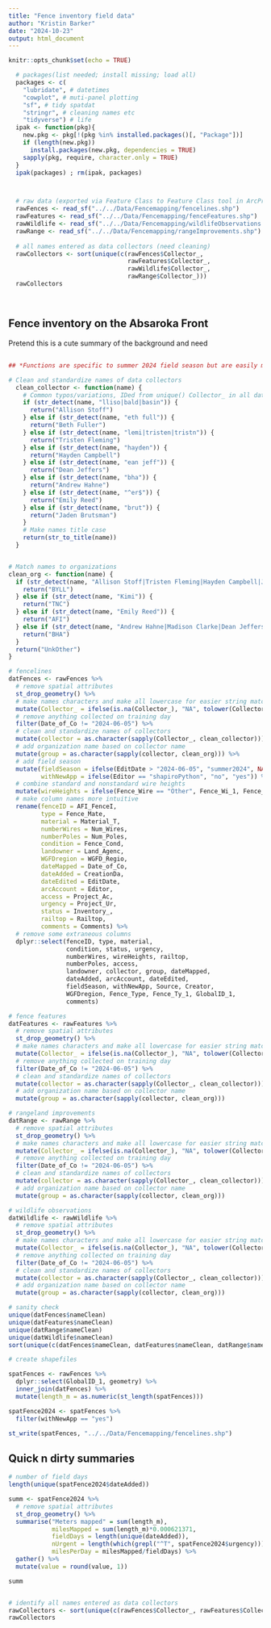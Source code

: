 ```yaml
---
title: "Fence inventory field data"
author: "Kristin Barker"
date: "2024-10-23"
output: html_document
---
```


```r
knitr::opts_chunk$set(echo = TRUE)

  # packages(list needed; install missing; load all)
  packages <- c(
    "lubridate", # datetimes
    "cowplot", # muti-panel plotting
    "sf", # tidy spatdat
    "stringr", # cleaning names etc
    "tidyverse") # life
  ipak <- function(pkg){
    new.pkg <- pkg[!(pkg %in% installed.packages()[, "Package"])]
    if (length(new.pkg)) 
      install.packages(new.pkg, dependencies = TRUE)
    sapply(pkg, require, character.only = TRUE)
  }    
  ipak(packages) ; rm(ipak, packages)



  # raw data (exported via Feature Class to Feature Class tool in ArcPro from fence group)
  rawFences <- read_sf("../../Data/Fencemapping/fencelines.shp")
  rawFeatures <- read_sf("../../Data/Fencemapping/fenceFeatures.shp")
  rawWildlife <- read_sf("../../Data/Fencemapping/wildlifeObservations.shp")
  rawRange <- read_sf("../../Data/Fencemapping/rangeImprovements.shp")
  
  # all names entered as data collectors (need cleaning)
  rawCollectors <- sort(unique(c(rawFences$Collector_, 
                                 rawFeatures$Collector_, 
                                 rawWildlife$Collector_,
                                 rawRange$Collector_)))
  rawCollectors  

  

```

## Fence inventory on the Absaroka Front

Pretend this is a cute summary of the background and need

## 
```r


## *Functions are specific to summer 2024 field season but are easily modified

# Clean and standardize names of data collectors
  clean_collector <- function(name) {
    # Common typos/variations, IDed from unique() Collector_ in all datasets
    if (str_detect(name, "lliso|bald|basin")) {
      return("Allison Stoff") 
    } else if (str_detect(name, "eth full")) {
      return("Beth Fuller")
    } else if (str_detect(name, "lemi|tristen|tristn")) {
      return("Tristen Fleming")
    } else if (str_detect(name, "hayden")) {
      return("Hayden Campbell")
    } else if (str_detect(name, "ean jeff")) {
      return("Dean Jeffers")
    } else if (str_detect(name, "bha")) {
      return("Andrew Hahne")
    } else if (str_detect(name, "^er$")) {
      return("Emily Reed")
    } else if (str_detect(name, "brut")) {
      return("Jaden Brutsman")
    } 
    # Make names title case
    return(str_to_title(name))
  }


# Match names to organizations
clean_org <- function(name) {
  if (str_detect(name, "Allison Stoff|Tristen Fleming|Hayden Campbell|Jaden Brutsman|KristinBarker")) {
    return("BYLL")
  } else if (str_detect(name, "Kimi")) {
    return("TNC") 
  } else if (str_detect(name, "Emily Reed")) {
    return("AFI")
  } else if (str_detect(name, "Andrew Hahne|Madison Clarke|Dean Jeffers")) {
    return("BHA")
  }
  return("UnkOther")
}


```

```r

# fencelines
datFences <- rawFences %>%
  # remove spatial attributes
  st_drop_geometry() %>%
  # make names characters and make all lowercase for easier string matching
  mutate(Collector_ = ifelse(is.na(Collector_), "NA", tolower(Collector_))) %>%
  # remove anything collected on training day
  filter(Date_of_Co != "2024-06-05") %>%
  # clean and standardize names of collectors
  mutate(collector = as.character(sapply(Collector_, clean_collector))) %>%
  # add organization name based on collector name
  mutate(group = as.character(sapply(collector, clean_org))) %>%
  # add field season
  mutate(fieldSeason = ifelse(EditDate > "2024-06-05", "summer2024", NA),
         withNewApp = ifelse(Editor == "shapiroPython", "no", "yes")) %>%
  # combine standard and nonstandard wire heights
  mutate(wireHeights = ifelse(Fence_Wire == "Other", Fence_Wi_1, Fence_Wire)) %>%
  # make column names more intuitive
  rename(fenceID = AFI_FenceI,
         type = Fence_Mate,
         material = Material_T,
         numberWires = Num_Wires,
         numberPoles = Num_Poles,
         condition = Fence_Cond,
         landowner = Land_Agenc,
         WGFDregion = WGFD_Regio,
         dateMapped = Date_of_Co,
         dateAdded = CreationDa,
         dateEdited = EditDate,
         arcAccount = Editor,
         access = Project_Ac,
         urgency = Project_Ur,
         status = Inventory_,
         railtop = Railtop,
         comments = Comments) %>%
  # remove some extraneous columns
  dplyr::select(fenceID, type, material, 
                condition, status, urgency,
                numberWires, wireHeights, railtop,
                numberPoles, access, 
                landowner, collector, group, dateMapped,
                dateAdded, arcAccount, dateEdited,  
                fieldSeason, withNewApp, Source, Creator,
                WGFDregion, Fence_Type, Fence_Ty_1, GlobalID_1,
                comments)

# fence features
datFeatures <- rawFeatures %>%
  # remove spatial attributes
  st_drop_geometry() %>%
  # make names characters and make all lowercase for easier string matching
  mutate(Collector_ = ifelse(is.na(Collector_), "NA", tolower(Collector_))) %>%
  # remove anything collected on training day
  filter(Date_of_Co != "2024-06-05") %>%
  # clean and standardize names of collectors
  mutate(collector = as.character(sapply(Collector_, clean_collector))) %>%
  # add organization name based on collector name
  mutate(group = as.character(sapply(collector, clean_org)))

# rangeland improvements
datRange <- rawRange %>%
  # remove spatial attributes
  st_drop_geometry() %>%
  # make names characters and make all lowercase for easier string matching
  mutate(Collector_ = ifelse(is.na(Collector_), "NA", tolower(Collector_))) %>%
  # remove anything collected on training day
  filter(Date_of_Co != "2024-06-05") %>%
  # clean and standardize names of collectors
  mutate(collector = as.character(sapply(Collector_, clean_collector))) %>%
  # add organization name based on collector name
  mutate(group = as.character(sapply(collector, clean_org)))

# wildlife observations
datWildlife <- rawWildlife %>%
  # remove spatial attributes
  st_drop_geometry() %>%
  # make names characters and make all lowercase for easier string matching
  mutate(Collector_ = ifelse(is.na(Collector_), "NA", tolower(Collector_))) %>%
  # remove anything collected on training day
  filter(Date_of_Co != "2024-06-05") %>%
  # clean and standardize names of collectors
  mutate(collector = as.character(sapply(Collector_, clean_collector))) %>%
  # add organization name based on collector name
  mutate(group = as.character(sapply(collector, clean_org)))

# sanity check
unique(datFences$nameClean)
unique(datFeatures$nameClean)
unique(datRange$nameClean)
unique(datWildlife$nameClean)
sort(unique(c(datFences$nameClean, datFeatures$nameClean, datRange$nameClean, datWildlife$nameClean)))

```

```r

# create shapefiles 

spatFences <- rawFences %>%
  dplyr::select(GlobalID_1, geometry) %>%
  inner_join(datFences) %>%
  mutate(length_m = as.numeric(st_length(spatFences)))

spatFence2024 <- spatFences %>%
  filter(withNewApp == "yes")

st_write(spatFences, "../../Data/Fencemapping/fencelines.shp")

```

## Quick n dirty summaries

```r



# number of field days
length(unique(spatFence2024$dateAdded))

summ <- spatFence2024 %>%
  # remove spatial attributes
  st_drop_geometry() %>%
  summarise("Meters mapped" = sum(length_m),
            milesMapped = sum(length_m)*0.000621371,
            fieldDays = length(unique(dateAdded)),
            nUrgent = length(which(grepl("^T", spatFence2024$urgency))),
            milesPerDay = milesMapped/fieldDays) %>%
  gather() %>%
  mutate(value = round(value, 1))

summ



```



```r

# identify all names entered as data collectors
rawCollectors <- sort(unique(c(rawFences$Collector_, rawFeatures$Collector_, rawWildlife$Collector_)))
rawCollectors

```
